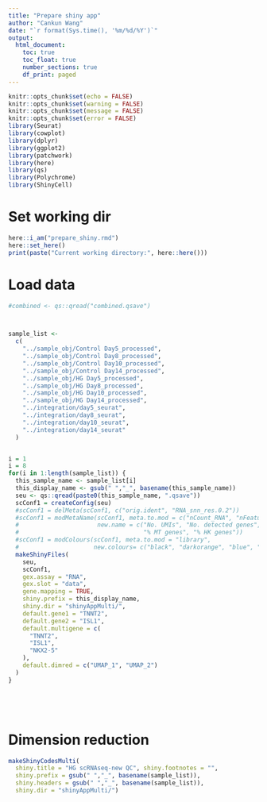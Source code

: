 ```yaml
---
title: "Prepare shiny app"
author: "Cankun Wang"
date: "`r format(Sys.time(), '%m/%d/%Y')`"
output: 
  html_document:
    toc: true
    toc_float: true
    number_sections: true
    df_print: paged
---
```


```r
knitr::opts_chunk$set(echo = FALSE)
knitr::opts_chunk$set(warning = FALSE)
knitr::opts_chunk$set(message = FALSE)
knitr::opts_chunk$set(error = FALSE)
library(Seurat)
library(cowplot)
library(dplyr)
library(ggplot2)
library(patchwork)
library(here)
library(qs)
library(Polychrome)
library(ShinyCell)
```


# Set working dir

```r

here::i_am("prepare_shiny.rmd")
here::set_here()
print(paste("Current working directory:", here::here()))

```

# Load data

```r

#combined <- qs::qread("combined.qsave")



sample_list <-
  c(
    "../sample_obj/Control Day5_processed",
    "../sample_obj/Control Day8_processed",
    "../sample_obj/Control Day10_processed",
    "../sample_obj/Control Day14_processed",
    "../sample_obj/HG Day5_processed",
    "../sample_obj/HG Day8_processed",
    "../sample_obj/HG Day10_processed",
    "../sample_obj/HG Day14_processed",
    "../integration/day5_seurat",
    "../integration/day8_seurat",
    "../integration/day10_seurat",
    "../integration/day14_seurat"
  )     


i = 1
i = 8
for(i in 1:length(sample_list)) {
  this_sample_name <- sample_list[i]
  this_display_name <- gsub(" ","_", basename(this_sample_name))
  seu <- qs::qread(paste0(this_sample_name, ".qsave"))
  scConf1 = createConfig(seu)
  #scConf1 = delMeta(scConf1, c("orig.ident", "RNA_snn_res.0.2"))
  #scConf1 = modMetaName(scConf1, meta.to.mod = c("nCount_RNA", "nFeature_RNA", "percent.mito", "sample"),
  #                      new.name = c("No. UMIs", "No. detected genes",
  #                                   "% MT genes", "% HK genes"))
  #scConf1 = modColours(scConf1, meta.to.mod = "library",
  #                     new.colours= c("black", "darkorange", "blue", "pink2"))
  makeShinyFiles(
    seu,
    scConf1,
    gex.assay = "RNA",
    gex.slot = "data",
    gene.mapping = TRUE,
    shiny.prefix = this_display_name,
    shiny.dir = "shinyAppMulti/",
    default.gene1 = "TNNT2",
    default.gene2 = "ISL1",
    default.multigene = c(
      "TNNT2",
      "ISL1",
      "NKX2-5"
    ),
    default.dimred = c("UMAP_1", "UMAP_2")
  )
}






```

# Dimension reduction

```r
makeShinyCodesMulti(
  shiny.title = "HG scRNAseq-new QC", shiny.footnotes = "",
  shiny.prefix = gsub(" ","_", basename(sample_list)),
  shiny.headers = gsub(" ","_", basename(sample_list)), 
  shiny.dir = "shinyAppMulti/") 

```
